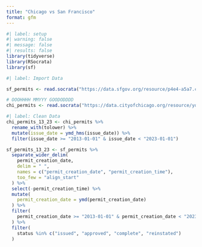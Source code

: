 ```yaml
---
title: "Chicago vs San Francisco"
format: gfm
---
```


```r
#| label: setup
#| warning: false
#| message: false
#| results: false
library(tidyverse)
library(RSocrata)
library(sf)
```

```r
#| label: Import Data

sf_permits <- read.socrata("https://data.sfgov.org/resource/p4e4-a5a7.csv?$query=SELECT permit_number, permit_type_definition, permit_creation_date, status, issued_date, revised_cost, proposed_use, location WHERE permit_type_definition='new construction' OR permit_type_definition='new construction wood frame' LIMIT 30000")

# OOOHHHH MMYYY GOODODDDD
chi_permits <- read.socrata("https://data.cityofchicago.org/resource/ydr8-5enu.csv?$query=select ID, PERMIT_TYPE, ISSUE_DATE, REPORTED_COST, COMMUNITY_AREA, CENSUS_TRACT, WARD, LOCATION where PERMIT_TYPE='PERMIT - NEW CONSTRUCTION' limit 30000")
```

```r
#| label: Clean Data
chi_permits_13_23 <- chi_permits %>% 
  rename_with(tolower) %>% 
  mutate(issue_date = ymd_hms(issue_date)) %>% 
  filter(issue_date >= "2013-01-01" & issue_date < "2023-01-01")

sf_permits_13_23 <- sf_permits %>% 
  separate_wider_delim(
    permit_creation_date,
    delim = " ",
    names = c("permit_creation_date", "permit_creation_time"),
    too_few = "align_start"
  ) %>% 
  select(-permit_creation_time) %>% 
  mutate(
    permit_creation_date = ymd(permit_creation_date)
  ) %>% 
  filter(
    permit_creation_date >= "2013-01-01" & permit_creation_date < "2023-01-01"
  ) %>% 
  filter(
    status %in% c("issued", "approved", "complete", "reinstated")
  )


```


